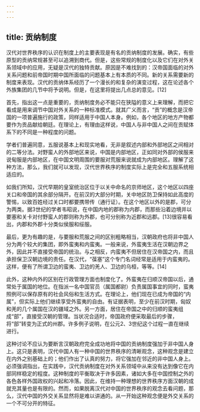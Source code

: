 ```yaml
---
---
---
```

title: 贡纳制度
---



汉代对世界秩序的认识在制度上的主要表现是有名的贡纳制度的发展。确实，有些原型的贡纳常规甚至可以追溯到商代。但是，这些常规的制度化以及它们在对外关系领域中的应用，无疑是汉代的独特贡献。原因是不难找到的：汉帝国面临的对外关系问题和前帝国时期中国所面临的问题基本上有本质的不同。新的关系需要新的制度来表现。汉代的贡纳体系经历了一个漫长的和复杂的演变过程，这在论述各个外族集团的几节中将予说明。但是，在这里将提出几点总的意见。[12]

首先，指出这一点是重要的，贡纳制度务必不能只在狭隘的意义上来理解，而把它看成是用来调节中国对外关系的一种标准模式。就其广义而言，“贡”的概念是汉帝国的一项普遍施行的政策，同样适用于中国人本身。例如，各个地区的地方产物都要作为贡品献给朝廷。在理论上，有理由这样说，中国人与非中国人之间在贡赋体系下的不同是一种程度的问题。

学者们普遍同意，五服说基本上和现实地看，无非是叙述内部和外部地区之间相对的二等分法。对野蛮人的外部地区来说，中国是内部地区，正如同对外部的侯服来说甸服是内部地区，在中国文明周围的要服对荒服来说就成为内部地区。理解了这种方法，那么，我们就可以发现，汉代世界秩序的制度实际上是完全和五服系统相适应的。

如我们所知，汉代早期的皇室统治区位于以关中命名的京师地区，这个地区以四座关口和帝国的其余部分隔开。在前汉的大部分时期，关中地区防卫保持如此高度的警惕，以致百姓经过关口时都要携带传（通行证）。在这个地区以外的是郡，可分为两类。据3世纪的学者韦昭说，在中国内地的郡称为内郡，而那些沿着边境并以要塞和关卡对付野蛮人的郡则称为外郡，也可分别称为近郡和远郡。[13]很容易看出，内郡和外郡十分类似侯服和绥服。

最后，更为有趣的是，与要服和荒服之间的区别粗略相当，汉朝政府也将非中国人分为两个较大的集团，即外蛮夷和内蛮夷。一般来说，外蛮夷生活在汉朝边界之外，因此并不直接受帝国的统治。与之相反，内蛮夷不但居住在汉帝国之内，而且承担保卫汉朝边境的责任。在汉代，“葆塞”这个专门名词经常是适用于内蛮夷的。这样，便有了所谓卫边的蛮夷、卫边的羌人、卫边的乌桓，等等。[14]

此外，这种内外的区别在行政管理方面也制度化了。外蛮夷在归顺汉帝国以后，通常处于属国的地位。在指派一名中国官员（属国都尉）负责属国事宜的同时，蛮夷照例可以保存原有的社会风俗和生活方式。在理论上，他们现在已成为帝国的“内属”，但实际上他们继续享受外蛮夷的自由。有证据表明，至少在前汉时期，匈奴和羌的几个属国在汉的疆域之外。另一方面，居住在帝国之中的归顺的蛮夷组成“部”，直接受汉朝的管理。当状况合适时，帝国政府便采取最后的步骤，将“部”转变为正式的州郡。许多例子说明，在公元2、3世纪这个过程一直在继续进行。

这种讨论不应认为要断言汉朝政府完全成功地将中国的贡纳制度强加于非中国人身上。这只是表明，汉代中国人有一种中国的世界秩序的清晰观念，这种观念是建立在内外之别基础上的；他们作出了认真的努力，将它强加在邻近的非中国人身上。必须强调指出，在实践中，汉代贡纳制度在对外关系领域中从来没有达到像它在内部同样稳定的程度。这种制度的平衡取决于许多因素，诸如大多在中国控制之外的各色各样外国政权的兴起和冷落。因此，在维持一种理想的世界秩序方面汉朝的成就充其量也是有限的。然而，如果脱离汉代对中国的世界秩序的观念去看问题，那么，汉代中国的外交关系显然将是难以讲通的。从一开始这种观念便是外交关系的一个不可分开的特征。